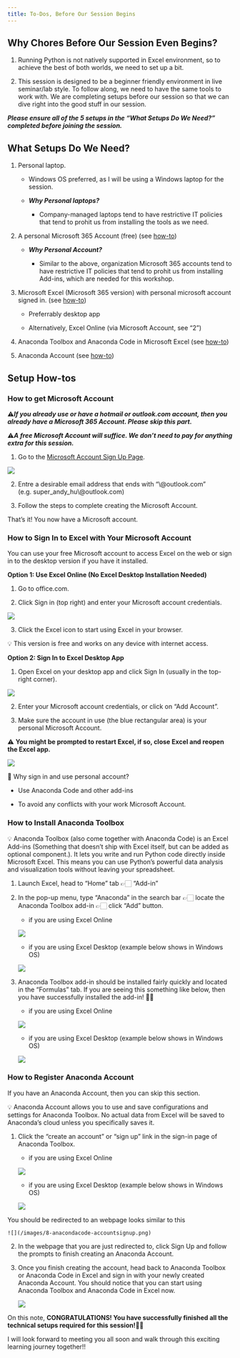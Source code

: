 ```yaml
---
title: To-Dos, Before Our Session Begins
---
```


## Why Chores Before Our Session Even Begins?

1. Running Python is not natively supported in Excel environment, so to achieve the best of both worlds, we need to set up a bit.

2. This session is designed to be a beginner friendly environment in live seminar/lab style. To follow along, we need to have the same tools to work with. We are completing setups before our session so that we can dive right into the good stuff in our session. 

***Please ensure all of the 5 setups in the "What Setups Do We Need?" completed before joining the session.***

## What Setups Do We Need? 

1. Personal laptop.

    - Windows OS preferred, as I will be using a Windows laptop for the session.

    - ***Why Personal laptops?***
      
      - Company-managed laptops tend to have restrictive IT policies that tend to prohit us from installing the tools as we need.

2. A personal Microsoft 365 Account (free) (see [how-to](#how-to-get-microsoft-account))

    - ***Why Personal Account?***
      
      - Similar to the above, organization Microsoft 365 accounts tend to have restrictive IT policies that tend to prohit us from installing Add-ins, which are needed for this workshop.

3. Microsoft Excel (Microsoft 365 version) with personal microsoft account signed in. (see [how-to](#how-to-sign-in-to-excel-with-your-microsoft-account))

    - Preferrably desktop app
    
    - Alternatively, Excel Online (via Microsoft Account, see "2")

4. Anaconda Toolbox and Anaconda Code in Microsoft Excel (see [how-to](#how-to-install-anaconda-toolbox))

5. Anaconda Account (see [how-to](#how-to-register-anaconda-account))


## Setup How-tos

### How to get Microsoft Account

⚠️***If you already use or have a hotmail or outlook.com account, then you already have a Microsoft 365 Account. Please skip this part.***

⚠️***A free Microsoft Account will suffice. We don't need to pay for anything extra for this session.***

1. Go to the [Microsoft Account Sign Up Page](https://signup.live.com/?lic=1).

![](/images/1-m365-signup.png)

2. Entre a desirable email address that ends with "\\@outlook.com" (e.g. super_andy_hu\\@outlook.com) 

3. Follow the steps to complete creating the Microsoft Account.

That’s it! You now have a Microsoft account.

### How to Sign In to Excel with Your Microsoft Account

You can use your free Microsoft account to access Excel on the web or sign in to the desktop version if you have it installed.

**Option 1: Use Excel Online (No Excel Desktop Installation Needed)**

1. Go to office.com.

2. Click Sign in (top right) and enter your Microsoft account credentials.

![](/images/2-m365-signin.png)

3. Click the Excel icon to start using Excel in your browser.

💡 This version is free and works on any device with internet access.

**Option 2: Sign In to Excel Desktop App**

1. Open Excel on your desktop app and click Sign In (usually in the top-right corner).

![](/images/3-exceldesktop-signin.png)

2. Enter your Microsoft account credentials, or click on "Add Account".

3. Make sure the account in use (the blue rectangular area) is your personal Microsoft Account.

⚠️ **You might be prompted to restart Excel, if so, close Excel and reopen the Excel app.**

![](/images/4-exceldesktop-signinrestart.png)

🧠 Why sign in and use personal account?

- Use Anaconda Code and other add-ins

- To avoid any conflicts with your work Microsoft Account.

### How to Install Anaconda Toolbox

💡 Anaconda Toolbox (also come together with Anaconda Code) is an Excel Add-ins (Something that doesn't ship with Excel itself, but can be added as optional component.). It lets you write and run Python code directly inside Microsoft Excel. This means you can use Python’s powerful data analysis and visualization tools without leaving your spreadsheet.

1. Launch Excel, head to "Home" tab 👉🏻 "Add-in" 

2. In the pop-up menu, type "Anaconda" in the search bar 👉🏻 locate the Anaconda Toolbox add-in 👉🏻 click "Add" button.

    - if you are using Excel Online 

    ![](/images/5-anacondacode-onlineinstall.png)

    - if you are using Excel Desktop (example below shows in Windows OS)

    ![](/images/5-anacondacode-desktopinstall.png)


3. Anaconda Toolbox add-in should be installed fairly quickly and located in the "Formulas" tab. If you are seeing this something like below, then you have successfully installed the add-in! 🎉🎉

    - if you are using Excel Online 

    ![](/images/6-anacondacode-onlineinstalled.png)

    - if you are using Excel Desktop (example below shows in Windows OS)

    ![](/images/6-anacondacode-desktopinstalled.png)


### How to Register Anaconda Account

If you have an Anaconda Account, then you can skip this section.

💡 Anaconda Account allows you to use and save configurations and settings for Anaconda Toolbox. No actual data from Excel will be saved to Anaconda's cloud unless you specifically saves it.

1. Click the "create an account" or "sign up" link in the sign-in page of Anaconda Toolbox. 

    - if you are using Excel Online 

    ![](/images/7-anacondacode-onlinesignup.png)
    
    - if you are using Excel Desktop (example below shows in Windows OS)

    ![](/images/7-anacondacode-desktopsignup.png)

  You should be redirected to an webpage looks similar to this

    ![](/images/8-anacondacode-accountsignup.png)

2. In the webpage that you are just redirected to, click Sign Up and follow the prompts to finish creating an Anaconda Account.

3. Once you finish creating the account, head back to Anaconda Toolbox or Anaconda Code in Excel and sign in with your newly created Anaconda Account. You should notice that you can start using Anaconda Toolbox and Anaconda Code in Excel now. 

    ![](/images/9-anacondacode-signincomplete.png)

On this note, **CONGRATULATIONS! You have successfully finished all the technical setups required for this session!**🎉🎉 

I will look forward to meeting you all soon and walk through this exciting learning journey together!!